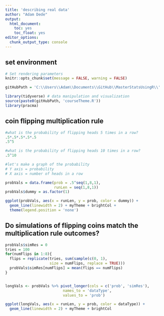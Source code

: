 ```yaml
---
title: 'describing real data'
author: "Adam Dede"
output:
  html_document:
    toc: yes
    toc_float: yes
editor_options:
  chunk_output_type: console
---
```



## set environment

```r

# Set rendering parameters
knitr::opts_chunk$set(message = FALSE, warning = FALSE)

gitHubPath = 'C:\\Users\\Adam\\Documents\\GitHub\\MasterStatsUsingR\\'

library(tidyverse) # data manipulation and visualization
source(paste0(gitHubPath, 'courseTheme.R'))
library(pracma)

```

## coin flipping multiplication rule 

```r

#what is the probability of flipping heads 5 times in a row? 
.5*.5*.5*.5*.5
.5^5

#what is the probability of flipping heads 10 times in a row? 
.5^10

#let's make a graph of the probability
# Y axis = probability 
# X axis = number of heads in a row

probVals = data.frame(prob = .5^seq(1,8,1), 
                      runLen = seq(1,8,1))
probVals$dummy = as.factor(1)

ggplot(probVals, aes(x = runLen, y = prob, color = dummy)) + 
  geom_line(linewidth = 2) + myTheme + brightCol + 
  theme(legend.position = 'none')

```

## Do simulations of flipping coins match the multiplication rule outcomes?  

```r


probVals$simRes = 0
tries = 100
for(numFlips in 1:8){
  flips = replicate(tries, sum(sample(c(0, 1), 
                    size = numFlips, replace = TRUE)))
  probVals$simRes[numFlips] = mean(flips == numFlips)
}


longVals <- probVals %>% pivot_longer(cols = c('prob', 'simRes'),
                          names_to = 'dataType', 
                          values_to = 'prob')

ggplot(longVals, aes(x = runLen, y = prob, color = dataType)) + 
  geom_line(linewidth = 2) + myTheme + brightCol

```

